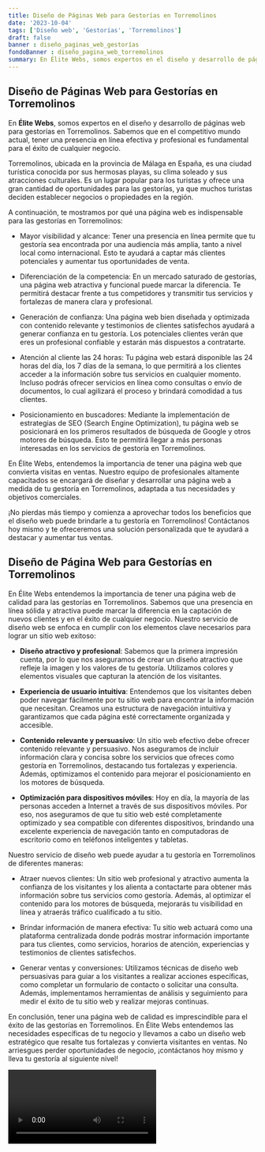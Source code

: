 ```yaml
---
title: Diseño de Páginas Web para Gestorías en Torremolinos
date: '2023-10-04'
tags: ['Diseño web', 'Gestorías', 'Torremolinos']
draft: false
banner : diseño_paginas_web_gestorías
fondoBanner : diseño_pagina_web_torremolinos
summary: En Élite Webs, somos expertos en el diseño y desarrollo de páginas web para gestorías en Torremolinos. Sabemos que en el competitivo mundo actual, tener una presencia en línea efectiva y profesional es fundamental para el éxito de cualquier negocio. 
---
```


## Diseño de Páginas Web para Gestorías en Torremolinos

En **Élite Webs**, somos expertos en el diseño y desarrollo de páginas web para gestorías en Torremolinos. Sabemos que en el competitivo mundo actual, tener una presencia en línea efectiva y profesional es fundamental para el éxito de cualquier negocio. 

Torremolinos, ubicada en la provincia de Málaga en España, es una ciudad turística conocida por sus hermosas playas, su clima soleado y sus atracciones culturales. Es un lugar popular para los turistas y ofrece una gran cantidad de oportunidades para las gestorías, ya que muchos turistas deciden establecer negocios o propiedades en la región.

A continuación, te mostramos por qué una página web es indispensable para las gestorías en Torremolinos:

- Mayor visibilidad y alcance: Tener una presencia en línea permite que tu gestoría sea encontrada por una audiencia más amplia, tanto a nivel local como internacional. Esto te ayudará a captar más clientes potenciales y aumentar tus oportunidades de venta.

- Diferenciación de la competencia: En un mercado saturado de gestorías, una página web atractiva y funcional puede marcar la diferencia. Te permitirá destacar frente a tus competidores y transmitir tus servicios y fortalezas de manera clara y profesional.

- Generación de confianza: Una página web bien diseñada y optimizada con contenido relevante y testimonios de clientes satisfechos ayudará a generar confianza en tu gestoría. Los potenciales clientes verán que eres un profesional confiable y estarán más dispuestos a contratarte.

- Atención al cliente las 24 horas: Tu página web estará disponible las 24 horas del día, los 7 días de la semana, lo que permitirá a los clientes acceder a la información sobre tus servicios en cualquier momento. Incluso podrás ofrecer servicios en línea como consultas o envío de documentos, lo cual agilizará el proceso y brindará comodidad a tus clientes.

- Posicionamiento en buscadores: Mediante la implementación de estrategias de SEO (Search Engine Optimization), tu página web se posicionará en los primeros resultados de búsqueda de Google y otros motores de búsqueda. Esto te permitirá llegar a más personas interesadas en los servicios de gestoría en Torremolinos.

En Élite Webs, entendemos la importancia de tener una página web que convierta visitas en ventas. Nuestro equipo de profesionales altamente capacitados se encargará de diseñar y desarrollar una página web a medida de tu gestoría en Torremolinos, adaptada a tus necesidades y objetivos comerciales.

¡No pierdas más tiempo y comienza a aprovechar todos los beneficios que el diseño web puede brindarle a tu gestoría en Torremolinos! Contáctanos hoy mismo y te ofreceremos una solución personalizada que te ayudará a destacar y aumentar tus ventas.

<GifSeo />

<Cta />

## Diseño de Página Web para Gestorías en Torremolinos

En Élite Webs entendemos la importancia de tener una página web de calidad para las gestorías en Torremolinos. Sabemos que una presencia en línea sólida y atractiva puede marcar la diferencia en la captación de nuevos clientes y en el éxito de cualquier negocio. Nuestro servicio de diseño web se enfoca en cumplir con los elementos clave necesarios para lograr un sitio web exitoso:

- **Diseño atractivo y profesional**: Sabemos que la primera impresión cuenta, por lo que nos aseguramos de crear un diseño atractivo que refleje la imagen y los valores de tu gestoría. Utilizamos colores y elementos visuales que capturan la atención de los visitantes.

- **Experiencia de usuario intuitiva**: Entendemos que los visitantes deben poder navegar fácilmente por tu sitio web para encontrar la información que necesitan. Creamos una estructura de navegación intuitiva y garantizamos que cada página esté correctamente organizada y accesible.

- **Contenido relevante y persuasivo**: Un sitio web efectivo debe ofrecer contenido relevante y persuasivo. Nos aseguramos de incluir información clara y concisa sobre los servicios que ofreces como gestoría en Torremolinos, destacando tus fortalezas y experiencia. Además, optimizamos el contenido para mejorar el posicionamiento en los motores de búsqueda.

- **Optimización para dispositivos móviles**: Hoy en día, la mayoría de las personas acceden a Internet a través de sus dispositivos móviles. Por eso, nos aseguramos de que tu sitio web esté completamente optimizado y sea compatible con diferentes dispositivos, brindando una excelente experiencia de navegación tanto en computadoras de escritorio como en teléfonos inteligentes y tabletas.

Nuestro servicio de diseño web puede ayudar a tu gestoría en Torremolinos de diferentes maneras:

- Atraer nuevos clientes: Un sitio web profesional y atractivo aumenta la confianza de los visitantes y los alienta a contactarte para obtener más información sobre tus servicios como gestoría. Además, al optimizar el contenido para los motores de búsqueda, mejorarás tu visibilidad en línea y atraerás tráfico cualificado a tu sitio.

- Brindar información de manera efectiva: Tu sitio web actuará como una plataforma centralizada donde podrás mostrar información importante para tus clientes, como servicios, horarios de atención, experiencias y testimonios de clientes satisfechos.

- Generar ventas y conversiones: Utilizamos técnicas de diseño web persuasivas para guiar a los visitantes a realizar acciones específicas, como completar un formulario de contacto o solicitar una consulta. Además, implementamos herramientas de análisis y seguimiento para medir el éxito de tu sitio web y realizar mejoras continuas.

En conclusión, tener una página web de calidad es imprescindible para el éxito de las gestorías en Torremolinos. En Élite Webs entendemos las necesidades específicas de tu negocio y llevamos a cabo un diseño web estratégico que resalte tus fortalezas y convierta visitantes en ventas. No arriesgues perder oportunidades de negocio, ¡contáctanos hoy mismo y lleva tu gestoría al siguiente nivel!

<Video />

<CtaBot job='Gestorías' city='Torremolinos'/>

<Gmaps query='Torremolinos+españa+maps' />